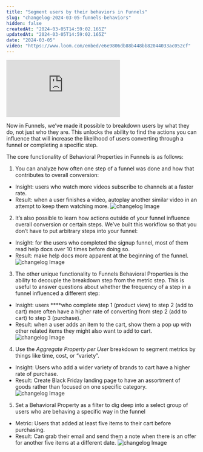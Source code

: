 ```yaml
---
title: "Segment users by their behaviors in Funnels"
slug: "changelog-2024-03-05-funnels-behaviors"
hidden: false
createdAt: "2024-03-05T14:59:02.165Z"
updatedAt: "2024-03-05T14:59:02.165Z"
date: "2024-03-05"
video: "https://www.loom.com/embed/e6e9806db88b448bb82044033ac052cf"
---
```

<div style={{position: 'relative', paddingBottom: '64.90384615384616%', height: 0}}>
    <iframe src="https://www.loom.com/embed/e6e9806db88b448bb82044033ac052cf"
        frameBorder="0"
        webkitallowfullscreen="true" mozallowfullscreen="true" allowFullScreen
        style={{position: 'absolute', 'top': 0, 'left': 0, 'width': '100%', 'height': '100%'}}>
    </iframe>
</div>

Now in Funnels, we’ve made it possible to breakdown users by what they do, not just who they are. This unlocks the ability to find the actions you can influence that will increase the likelihood of users converting through a funnel or completing a specific step. 

The core functionality of Behavioral Properties in Funnels is as follows:
1. You can analyze how often one step of a funnel was done and how that contributes to overall conversion:
- Insight: users who watch more videos subscribe to channels at a faster rate.
- Result: when a user finishes a video, autoplay another similar video in an attempt to keep them watching more.
![changelog Image](/changelog/funnelsbp2.png)

2. It’s also possible to learn how actions outside of your funnel influence overall conversion or certain steps. We’ve built this workflow so that you don’t have to put arbitrary steps into your funnel:
- Insight: for the users who completed the signup funnel, most of them read help docs over 10 times before doing so.
- Result: make help docs more apparent at the beginning of the funnel.
![changelog Image](/changelog/funnelsbp1.png)

3. The other unique functionality to Funnels Behavioral Properties is the ability to decouple the breakdown step from the metric step. This is useful to answer questions about whether the frequency of a step in a funnel influenced a different step:
- Insight: users ****who complete step 1 (product view) to step 2 (add to cart) more often have a higher rate of converting from step 2 (add to cart) to step 3 (purchase).
- Result: when a user adds an item to the cart, show them a pop up with other related items they might also want to add to cart.
![changelog Image](/changelog/funnelsbp3.png)

4. Use the *Aggregate Property per User* breakdown to segment metrics by things like time, cost, or “variety”.
- Insight: Users who add a wider variety of brands to cart have a higher rate of purchase.
- Result: Create Black Friday landing page to have an assortment of goods rather than focused on one specific category.
![changelog Image](/changelog/funnelsbp4.png)

5. Set a Behavioral Property as a filter to dig deep into a select group of users who are behaving a specific way in the funnel
- Metric: Users that added at least five items to their cart before purchasing.
- Result: Can grab their email and send them a note when there is an offer for another five items at a different date.
![changelog Image](/changelog/funnelsbp5.png)
